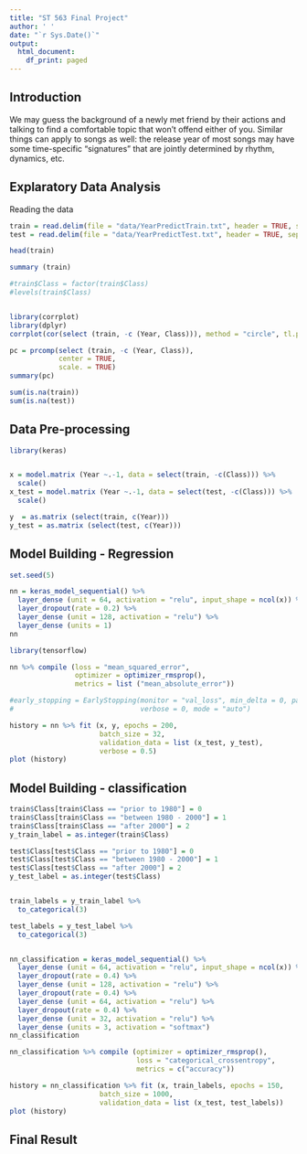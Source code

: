 ```yaml
---
title: "ST 563 Final Project"
author: ' '
date: "`r Sys.Date()`"
output:
  html_document:
    df_print: paged
---
```



## Introduction

We may guess the background of a newly met friend by their actions and talking to find a comfortable topic that won’t offend either of you. Similar things can apply to songs as well: the release year of most songs may have some time-specific “signatures” that are jointly determined by rhythm, dynamics, etc.

## Explaratory Data Analysis

Reading the data
```r
train = read.delim(file = "data/YearPredictTrain.txt", header = TRUE, sep = ",", dec = ".")
test = read.delim(file = "data/YearPredictTest.txt", header = TRUE, sep = ",", dec = ".")
```

```r
head(train)
```
```r
summary (train)
```


```r
#train$Class = factor(train$Class)
#levels(train$Class)
```

```r

```


```r
library(corrplot)
library(dplyr)
corrplot(cor(select (train, -c (Year, Class))), method = "circle", tl.pos='n')
```


```r
pc = prcomp(select (train, -c (Year, Class)),
            center = TRUE,
            scale. = TRUE)
summary(pc)
```


```r
sum(is.na(train))
sum(is.na(test))
```

## Data Pre-processing

```r
library(keras)


x = model.matrix (Year ~.-1, data = select(train, -c(Class))) %>%
  scale()
x_test = model.matrix (Year ~.-1, data = select(test, -c(Class))) %>%
  scale()

y  = as.matrix (select(train, c(Year)))
y_test = as.matrix (select(test, c(Year)))
```


## Model Building - Regression

```r
set.seed(5)

nn = keras_model_sequential() %>%
  layer_dense (unit = 64, activation = "relu", input_shape = ncol(x)) %>%
  layer_dropout(rate = 0.2) %>% 
  layer_dense (unit = 128, activation = "relu") %>%
  layer_dense (units = 1)
nn
```

```r
library(tensorflow)

nn %>% compile (loss = "mean_squared_error", 
                optimizer = optimizer_rmsprop(),
                metrics = list ("mean_absolute_error"))

#early_stopping = EarlyStopping(monitor = "val_loss", min_delta = 0, patience = 0,
#                               verbose = 0, mode = "auto")

history = nn %>% fit (x, y, epochs = 200, 
                      batch_size = 32,
                      validation_data = list (x_test, y_test),
                      verbose = 0.5)
plot (history)
```


## Model Building - classification

```r
train$Class[train$Class == "prior to 1980"] = 0
train$Class[train$Class == "between 1980 - 2000"] = 1
train$Class[train$Class == "after 2000"] = 2
y_train_label = as.integer(train$Class)

test$Class[test$Class == "prior to 1980"] = 0
test$Class[test$Class == "between 1980 - 2000"] = 1
test$Class[test$Class == "after 2000"] = 2
y_test_label = as.integer(test$Class)


train_labels = y_train_label %>%
  to_categorical(3)

test_labels = y_test_label %>%
  to_categorical(3)


nn_classification = keras_model_sequential() %>%
  layer_dense (unit = 64, activation = "relu", input_shape = ncol(x)) %>%
  layer_dropout(rate = 0.4) %>% 
  layer_dense (unit = 128, activation = "relu") %>%
  layer_dropout(rate = 0.4) %>% 
  layer_dense (unit = 64, activation = "relu") %>%
  layer_dropout(rate = 0.4) %>% 
  layer_dense (unit = 32, activation = "relu") %>%
  layer_dense (units = 3, activation = "softmax")
nn_classification

nn_classification %>% compile (optimizer = optimizer_rmsprop(),
                               loss = "categorical_crossentropy",
                               metrics = c("accuracy"))

history = nn_classification %>% fit (x, train_labels, epochs = 150, 
                      batch_size = 1000,
                      validation_data = list (x_test, test_labels))
plot (history)

```




## Final Result
